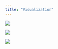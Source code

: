 ```yaml
---
title: "Visualization"
---
```


![](/Users/apple/Downloads/visualization.jpeg) 

![](/Users/apple/Downloads/summary 2.jpeg) 

![](/Users/apple/Downloads/summary 3.png) 


